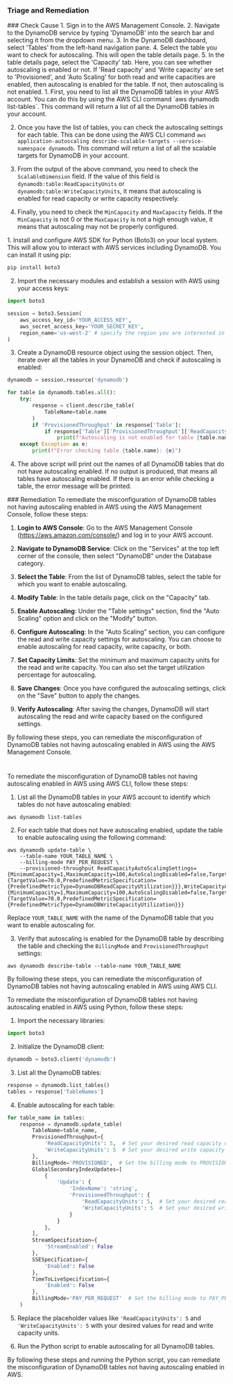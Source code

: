 
### Triage and Remediation
<Tabs>

<Tab title='Cause'>
### Check Cause
<AccordionGroup>
<Accordion title='Using Console' defaultOpen='true'>
1. Sign in to the AWS Management Console.
2. Navigate to the DynamoDB service by typing 'DynamoDB' into the search bar and selecting it from the dropdown menu.
3. In the DynamoDB dashboard, select 'Tables' from the left-hand navigation pane.
4. Select the table you want to check for autoscaling. This will open the table details page.
5. In the table details page, select the 'Capacity' tab. Here, you can see whether autoscaling is enabled or not. If 'Read capacity' and 'Write capacity' are set to 'Provisioned', and 'Auto Scaling' for both read and write capacities are enabled, then autoscaling is enabled for the table. If not, then autoscaling is not enabled.
</Accordion>

<Accordion title='Using CLI'>
1. First, you need to list all the DynamoDB tables in your AWS account. You can do this by using the AWS CLI command `aws dynamodb list-tables`. This command will return a list of all the DynamoDB tables in your account.

2. Once you have the list of tables, you can check the autoscaling settings for each table. This can be done using the AWS CLI command `aws application-autoscaling describe-scalable-targets --service-namespace dynamodb`. This command will return a list of all the scalable targets for DynamoDB in your account.

3. From the output of the above command, you need to check the `ScalableDimension` field. If the value of this field is `dynamodb:table:ReadCapacityUnits` or `dynamodb:table:WriteCapacityUnits`, it means that autoscaling is enabled for read capacity or write capacity respectively.

4. Finally, you need to check the `MinCapacity` and `MaxCapacity` fields. If the `MinCapacity` is not 0 or the `MaxCapacity` is not a high enough value, it means that autoscaling may not be properly configured.
</Accordion>

<Accordion title='Using Python'>
1. Install and configure AWS SDK for Python (Boto3) on your local system. This will allow you to interact with AWS services including DynamoDB. You can install it using pip:

```python
pip install boto3
```

2. Import the necessary modules and establish a session with AWS using your access keys:

```python
import boto3

session = boto3.Session(
    aws_access_key_id='YOUR_ACCESS_KEY',
    aws_secret_access_key='YOUR_SECRET_KEY',
    region_name='us-west-2' # specify the region you are interested in
)
```

3. Create a DynamoDB resource object using the session object. Then, iterate over all the tables in your DynamoDB and check if autoscaling is enabled:

```python
dynamodb = session.resource('dynamodb')

for table in dynamodb.tables.all():
    try:
        response = client.describe_table(
            TableName=table.name
        )
        if 'ProvisionedThroughput' in response['Table']:
            if response['Table']['ProvisionedThroughput']['ReadCapacityUnits'] != 'auto' or response['Table']['ProvisionedThroughput']['WriteCapacityUnits'] != 'auto':
                print(f"Autoscaling is not enabled for table {table.name}")
    except Exception as e:
        print(f"Error checking table {table.name}: {e}")
```

4. The above script will print out the names of all DynamoDB tables that do not have autoscaling enabled. If no output is produced, that means all tables have autoscaling enabled. If there is an error while checking a table, the error message will be printed.
</Accordion>

</AccordionGroup>
</Tab>
<Tab title='Remediation'>
### Remediation

<AccordionGroup>
<Accordion title='Using Console' defaultOpen='true'>
To remediate the misconfiguration of DynamoDB tables not having autoscaling enabled in AWS using the AWS Management Console, follow these steps:

1. **Login to AWS Console**: Go to the AWS Management Console (https://aws.amazon.com/console/) and log in to your AWS account.

2. **Navigate to DynamoDB Service**: Click on the "Services" at the top left corner of the console, then select "DynamoDB" under the Database category.

3. **Select the Table**: From the list of DynamoDB tables, select the table for which you want to enable autoscaling.

4. **Modify Table**: In the table details page, click on the "Capacity" tab.

5. **Enable Autoscaling**: Under the "Table settings" section, find the "Auto Scaling" option and click on the "Modify" button.

6. **Configure Autoscaling**: In the "Auto Scaling" section, you can configure the read and write capacity settings for autoscaling. You can choose to enable autoscaling for read capacity, write capacity, or both.

7. **Set Capacity Limits**: Set the minimum and maximum capacity units for the read and write capacity. You can also set the target utilization percentage for autoscaling.

8. **Save Changes**: Once you have configured the autoscaling settings, click on the "Save" button to apply the changes.

9. **Verify Autoscaling**: After saving the changes, DynamoDB will start autoscaling the read and write capacity based on the configured settings.

By following these steps, you can remediate the misconfiguration of DynamoDB tables not having autoscaling enabled in AWS using the AWS Management Console.

#
</Accordion>

<Accordion title='Using CLI'>
To remediate the misconfiguration of DynamoDB tables not having autoscaling enabled in AWS using AWS CLI, follow these steps:

1. List all the DynamoDB tables in your AWS account to identify which tables do not have autoscaling enabled:
```
aws dynamodb list-tables
```

2. For each table that does not have autoscaling enabled, update the table to enable autoscaling using the following command:
```
aws dynamodb update-table \
    --table-name YOUR_TABLE_NAME \
    --billing-mode PAY_PER_REQUEST \
    --provisioned-throughput ReadCapacityAutoScalingSettings={MinimumCapacity=1,MaximumCapacity=100,AutoScalingDisabled=false,TargetTrackingScalingPolicy={TargetValue=70.0,PredefinedMetricSpecification={PredefinedMetricType=DynamoDBReadCapacityUtilization}}},WriteCapacityAutoScalingSettings={MinimumCapacity=1,MaximumCapacity=100,AutoScalingDisabled=false,TargetTrackingScalingPolicy={TargetValue=70.0,PredefinedMetricSpecification={PredefinedMetricType=DynamoDBWriteCapacityUtilization}}}
```
Replace `YOUR_TABLE_NAME` with the name of the DynamoDB table that you want to enable autoscaling for.

3. Verify that autoscaling is enabled for the DynamoDB table by describing the table and checking the `BillingMode` and `ProvisionedThroughput` settings:
```
aws dynamodb describe-table --table-name YOUR_TABLE_NAME
```

By following these steps, you can remediate the misconfiguration of DynamoDB tables not having autoscaling enabled in AWS using AWS CLI.
</Accordion>

<Accordion title='Using Python'>
To remediate the misconfiguration of DynamoDB tables not having autoscaling enabled in AWS using Python, follow these steps:

1. Import the necessary libraries:
```python
import boto3
```

2. Initialize the DynamoDB client:
```python
dynamodb = boto3.client('dynamodb')
```

3. List all the DynamoDB tables:
```python
response = dynamodb.list_tables()
tables = response['TableNames']
```

4. Enable autoscaling for each table:
```python
for table_name in tables:
    response = dynamodb.update_table(
        TableName=table_name,
        ProvisionedThroughput={
            'ReadCapacityUnits': 5,  # Set your desired read capacity units
            'WriteCapacityUnits': 5  # Set your desired write capacity units
        },
        BillingMode='PROVISIONED',  # Set the billing mode to PROVISIONED
        GlobalSecondaryIndexUpdates=[
            {
                'Update': {
                    'IndexName': 'string',
                    'ProvisionedThroughput': {
                        'ReadCapacityUnits': 5,  # Set your desired read capacity units
                        'WriteCapacityUnits': 5  # Set your desired write capacity units
                    }
                }
            },
        ],
        StreamSpecification={
            'StreamEnabled': False
        },
        SSESpecification={
            'Enabled': False
        },
        TimeToLiveSpecification={
            'Enabled': False
        },
        BillingMode='PAY_PER_REQUEST'  # Set the billing mode to PAY_PER_REQUEST for autoscaling
    )
```

5. Replace the placeholder values like `'ReadCapacityUnits': 5` and `'WriteCapacityUnits': 5` with your desired values for read and write capacity units.

6. Run the Python script to enable autoscaling for all DynamoDB tables.

By following these steps and running the Python script, you can remediate the misconfiguration of DynamoDB tables not having autoscaling enabled in AWS.
</Accordion>

</AccordionGroup>
</Tab>
</Tabs>
